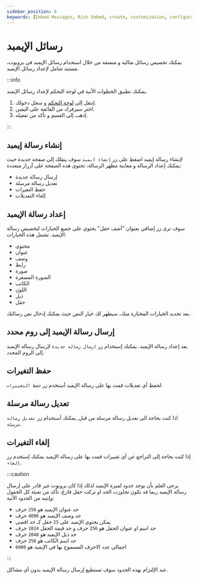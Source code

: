 ```yaml
---
sidebar_position: 6
keywords: [Embed Messages, Rich Embed, create, customization, configuration] 
---
```


# رسائل الإيمبد

يمكنك تخصيص رسائل مثالية و منسقة من خلال استخدام رسائل الإيمبد في بروبوت، مستند شامل لإعداد رسائل الإيمبد.

:::info

يمكنك تطبيق الخطوات الأتية في لوحة التحكم لإعداد رسائل الإيمبد. 

1. إنتقل إلى [لوحة التحكم](https://probot.io/ar/dashboard) و سجل دخولك. 
2. اختر سيرفرك من القائمة على اليمين.
3. إذهب إلى القسم و تأكد من تفعيله.

:::

## إنشاء رسالة إيمبد

لإنشاء رسالة إيمبد اضغط على زر `إنشاء ايمبد` سوف ينقلك إلى صفحة جديدة حيث يمكنك إعداد الرسالة و معاينة مظهر الرسالة، تحتوي هذه الصفحة على أزرار متعددة:

- إرسال رسالة جديدة 
- تعديل رسالة مرسلة
- حفظ التغيرات
- إلغاء التعديلات

## إعداد رسالة الإيمبد

سوف ترى زر إضافي بعنوان "أضف حقل" يحتوي على جميع الخيارات لتخصيص رسالة الإيمبد. تشمل هذه الخيارات:

- محتوى
- عنوان
- وصف
- رابط
- صورة
- الصورة المصغرة
- الكاتب
- اللون
- ذيل
- حقل 

بعد تحديد الخيارات المختارة منك، سيظهر لك خيار النص حيث يمكنك إدخال نص رسالتك.

## إرسال رسالة الإيمبد إلى روم محدد 

بعد إعداد رسالة الإيمبد، يمكنك إستخدام زر `ارسال رسالة جديدة` لإرسال رسالة الإيمبد إلى الروم المحدد.

## حفظ التغيرات

لحفظ أي تعديلات قمت بها على رسالة الإيمبد أستخدم زر `حفظ التغييرات`.

## تعديل رسالة مرسلة

اذا كنت بحاجة الى تعديل رسالة مرسلة من قبل, يمكنك أستخدام زر `تعديل رسالة مرسلة`.

## إلغاء التغيرات

إذا كنت بحاجة إلى التراجع عن أي تغييرات قمت بها على رسالة الإيمبد يمكنك إستخدم زر `إلغاء`.

:::caution

يرجى العلم بأن يوجد حدود لميزة الإيمبد لذلك إذا كان بروبوت غير قادر على إرسال رسالة الإيمبد ربما قد تكون تجاوزت الحد او تركت حقل فارغ، تأكد من تعبئة كل الحقول وإنتبه من الحدود الأتية:

- حد عنوان الإيمبد هو `256` حرف
- حد وصف الإيمبد هو `4096` حرف
- يمكن يحتوي الإيمبد على `25` حقل كـ حد اقصى
- حد اسم او عنوان الحقل هو `256` حرف و حد قيمة الحقل `1024` حرف
- حد ذيل الإيمبد هو `2048` حرف
- حد اسم الكاتب هو `256` حرف
- اجمالي عدد الاحرف المسموح بها في الإيمبد هو `6000`


:::

عند الإلتزام بهذه الحدود سوف تستطيع إرسال رسالة الإيمبد بدون أي مشاكل.
